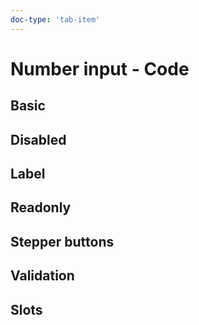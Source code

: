 ```yaml
---
doc-type: 'tab-item'
---
```


# Number input - Code

## Basic

<NumberInputPlayground />

## Disabled

<NumberInputDisabledPlayground />

## Label

<NumberInputLabelPlayground />

## Readonly

<NumberInputReadonlyPlayground />

## Stepper buttons

<NumberInputStepperButtonPlayground />

## Validation

<NumberInputValidationPlayground height="20rem" />

## Slots

<NumberInputWithSlotsPlayground />

<PropsApi />
